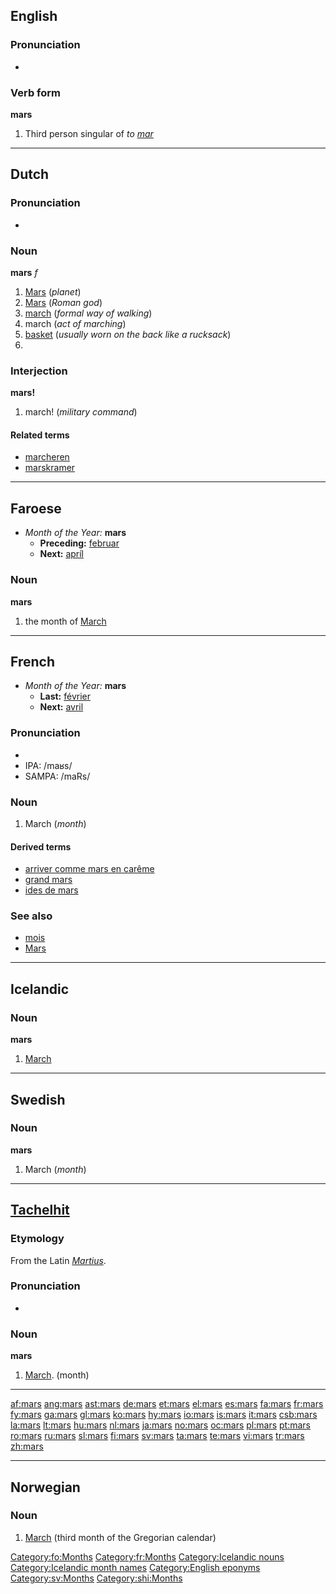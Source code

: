 {{see|Mars}}
==English==

===Pronunciation===
*{{audio|en-us-mars.ogg|Audio (US)}}


===Verb form===
'''mars'''

# Third person singular of ''to [[mar]]''

----

==Dutch==

===Pronunciation===
*{{audio|Nl-mars.ogg|audio}}

===Noun===
'''mars''' ''f''

# [[Mars]] (''planet'')
# [[Mars]] (''Roman god'')
# [[march]] (''formal way of walking'')
# march (''act of marching'')
# [[basket]] (''usually worn on the back like a rucksack'')
# <!--requires a translation: top?  the platform at the top of the lower mast of a sailing ship ''(nautical)''-->

===Interjection===
'''mars!'''

# march! (''military command'')

====Related terms====
*[[marcheren]]
*[[marskramer]]

----

==Faroese==
*''Month of the Year:'' '''mars'''
**'''Preceding:''' [[februar]]
**'''Next:''' [[apríl]]

===Noun===
'''mars''' {{m}}

# the month of [[March]]

[[Category:fo:Months]]

----

==French==
*''Month of the Year:'' '''mars'''
**'''Last:''' [[février]]
**'''Next:''' [[avril]]

===Pronunciation===
*{{audio|Fr-mars.ogg|audio}}
*IPA: /maʁs/
*SAMPA: /maRs/

===Noun===
{{fr-noun|m|-}}

# March (''month'')

====Derived terms====
*[[arriver comme mars en carême]]
*[[grand mars]]
*[[ides de mars]]

===See also===
*[[mois]]
*[[Mars]]

[[Category:fr:Months]]

----

==Icelandic==

===Noun===
'''mars'''

# [[March]]

[[Category:Icelandic nouns]]
[[Category:Icelandic month names]]

----

==Swedish==

===Noun===
'''mars'''

# March (''month'')

[[Category:English eponyms]]
[[Category:sv:Months]]

----

==[[Tachelhit]]==

===Etymology===
From the Latin ''[[Martius]]''.

===Pronunciation===
*{{audio|Sv-mars.ogg|audio}}

===Noun===
'''mars'''

# [[March]]. (month)

[[Category:shi:Months]]

----

[[af:mars]]
[[ang:mars]]
[[ast:mars]]
[[de:mars]]
[[et:mars]]
[[el:mars]]
[[es:mars]]
[[fa:mars]]
[[fr:mars]]
[[fy:mars]]
[[ga:mars]]
[[gl:mars]]
[[ko:mars]]
[[hy:mars]]
[[io:mars]]
[[is:mars]]
[[it:mars]]
[[csb:mars]]
[[la:mars]]
[[lt:mars]]
[[hu:mars]]
[[nl:mars]]
[[ja:mars]]
[[no:mars]]
[[oc:mars]]
[[pl:mars]]
[[pt:mars]]
[[ro:mars]]
[[ru:mars]]
[[sl:mars]]
[[fi:mars]]
[[sv:mars]]
[[ta:mars]]
[[te:mars]]
[[vi:mars]]
[[tr:mars]]
[[zh:mars]]

----
{{rfc-auto|sort languages}}
==Norwegian==

===Noun===
{{infl|no|noun}}

# [[March]] (third month of the Gregorian calendar)

{{tbot entry|Norwegian|March|2008|April|no}}